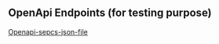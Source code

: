 
## OpenApi Endpoints (for testing purpose)

[Openapi-sepcs-json-file](../../openapi/openapi-beta.json)

<SwaggerUI url="../../openapi/openapi-beta.json" />
